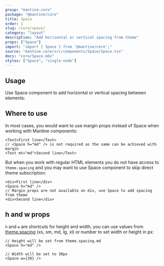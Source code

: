 ```yaml
---
group: "mantine-core"
package: "@mantine/core"
title: Space
order: 1
slug: /core/space/
category: "layout"
description: "Add horizontal or vertical spacing from theme"
props: ["Space"]
import: "import { Space } from '@mantine/core';"
source: "mantine-core/src/components/Space/Space.tsx"
docs: "core/Space.mdx"
styles: ["Space", "single-node"]
---
```



## Usage

Use Space component to add horizontal or vertical spacing between elements:

<Demo data={SpaceDemos.horizontal} />

<Demo data={SpaceDemos.vertical} />

## Where to use

In most cases, you would want to use margin props instead of Space when working with Mantine components:

```tsx
<Text>First line</Text>
// <Space h="md" /> is not required as the same can be achieved with margin
<Text mt="md">Second line</Text>
```

But when you work with regular HTML elements you do not have access to `theme.spacing` and you may want to use
Space component to skip direct theme subscription:

```tsx
<div>First line</div>
<Space h="md" />
// Margin props are not available on div, use Space to add spacing from theme
<div>Second line</div>
```

## h and w props

`h` and `w` are shortcuts for height and width, you can use values from [theme.spacing](/theming/extend-theme/#spacing-radius-and-shadows)
(xs, sm, md, lg, xl) or number to set width or height in px:

```tsx
// Height will be set from theme.spacing.md
<Space h="md" />

// Width will be set to 30px
<Space w={30} />
```
